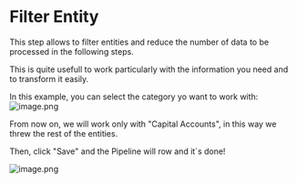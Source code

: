 # Filter Entity
This step allows to filter entities and reduce the number of data to be processed in the following steps. 

This is quite usefull to work particularly with the information you need and to transform it easily.

In this example, you can select the category yo want to work with:
![image.png](https://alphacast-images.s3.us-west-2.amazonaws.com/next-s3-uploads/da425769-40dd-4511-84d3-bff1a3b38678/tempsnip.png)

From now on, we will work only with "Capital Accounts", in this way we threw the rest of the entities.

Then, click "Save" and the Pipeline will row and it´s done!

![image.png](https://alphacast-images.s3.us-west-2.amazonaws.com/next-s3-uploads/7bf4fe74-4e24-49d2-a6b7-e0f038c71163/image.png)
